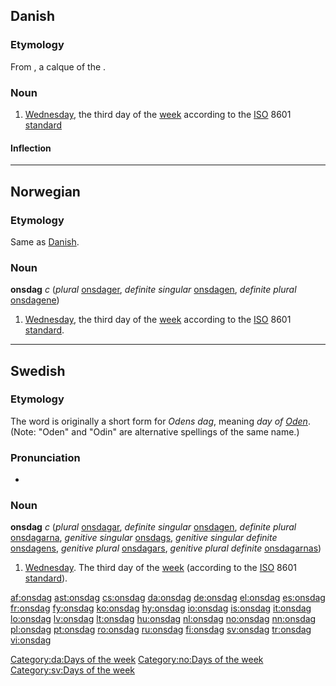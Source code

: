 ==Danish==
{{wikipedia|lang=da}}

===Etymology===

From {{etyl|non|da}} {{term|óðinsdagr|lang=non}}, a calque of the {{etyl|la|-}} {{term|dies Mercurii||Wednesday|lang=la}}.

===Noun===
{{da-noun|en|e}}

# [[Wednesday]], the third day of the [[week]] according to the [[ISO]] 8601 [[standard]]

====Inflection====
{{da-noun-infl|en|e}}
[[Category:da:Days of the week]]

----

==Norwegian==
===Etymology===
Same as [[#Danish|Danish]].

===Noun===
'''onsdag''' ''c'' (''plural'' [[onsdager]], ''definite singular'' [[onsdagen]], ''definite plural'' [[onsdagene]])
#[[Wednesday]], the third day of the [[week]] according to the [[ISO]] 8601 [[standard]].

[[Category:no:Days of the week]]

----

==Swedish==
===Etymology===
The word is originally a short form for ''Odens dag'', meaning ''day of [[w:Odin|Oden]]''. (Note: "Oden" and "Odin" are alternative spellings of the same name.)
===Pronunciation===
*{{audio|Sv-onsdag.ogg|audio}}

===Noun===
'''onsdag''' ''c'' (''plural'' [[onsdagar]], ''definite singular'' [[onsdagen]], ''definite plural'' [[onsdagarna]], ''genitive singular'' [[onsdags]], ''genitive singular definite'' [[onsdagens]], ''genitive plural'' [[onsdagars]], ''genitive plural definite'' [[onsdagarnas]])

# [[Wednesday]]. The third day of the [[week]] (according to the [[ISO]] 8601 [[standard]]).

[[Category:sv:Days of the week]]

[[af:onsdag]]
[[ast:onsdag]]
[[cs:onsdag]]
[[da:onsdag]]
[[de:onsdag]]
[[el:onsdag]]
[[es:onsdag]]
[[fr:onsdag]]
[[fy:onsdag]]
[[ko:onsdag]]
[[hy:onsdag]]
[[io:onsdag]]
[[is:onsdag]]
[[it:onsdag]]
[[lo:onsdag]]
[[lv:onsdag]]
[[lt:onsdag]]
[[hu:onsdag]]
[[nl:onsdag]]
[[no:onsdag]]
[[nn:onsdag]]
[[pl:onsdag]]
[[pt:onsdag]]
[[ro:onsdag]]
[[ru:onsdag]]
[[fi:onsdag]]
[[sv:onsdag]]
[[tr:onsdag]]
[[vi:onsdag]]